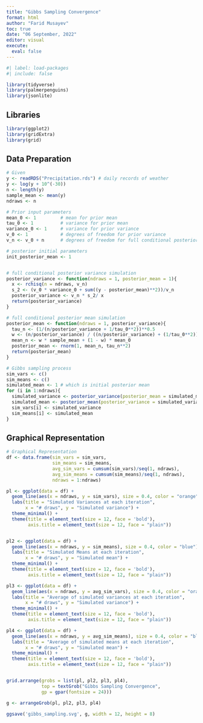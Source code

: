 ```yaml
---
title: "Gibbs Sampling Convergence"
format: html
author: "Farid Musayev"
toc: true
date: "06 September, 2022"
editor: visual
execute:
  eval: false
---
```


<style> body {text-align: justify} </style> <!-- Justify text. -->


```r
#| label: load-packages
#| include: false

library(tidyverse)
library(palmerpenguins)
library(jsonlite)
```

## Libraries

```r

library(ggplot2)
library(gridExtra)
library(grid)

```

## Data Preparation

```r
# Given
y <- readRDS("Precipitation.rds") # daily records of weather
y <- log(y + 10^(-30))
n <- length(y)
sample_mean <- mean(y)
ndraws <- n

# Prior input parameters
mean_0 <- 1         # mean for prior mean
tau_0 <- 1          # variance for prior mean
variance_0 <- 1     # variance for prior variance
v_0 <- 1            # degrees of freedom for prior variance
v_n <- v_0 + n      # degrees of freedom for full conditional posterior variance

# posterior initial parameters
init_posterior_mean <- 1


# full conditional posterior variance simulation
posterior_variance <- function(ndraws = 1, posterior_mean = 1){
  x <- rchisq(n = ndraws, v_n)
  s_2 <- (v_0 * variance_0 + sum((y - posterior_mean)**2))/v_n
  posterior_variance <- v_n * s_2/ x
  return(posterior_variance)
}

# full conditional posterior mean simulation
posterior_mean <- function(ndraws = 1, posterior_variance){
  tau_n <- (1/(n/posterior_variance + 1/tau_0**2))**0.5
  w <- (n/posterior_variance) / ((n/posterior_variance) + (1/tau_0**2))
  mean_n <- w * sample_mean + (1 - w) * mean_0
  posterior_mean <- rnorm(1, mean_n, tau_n**2)
  return(posterior_mean)
}

# Gibbs sampling process
sim_vars <- c()
sim_means <- c()
simulated_mean <- 1 # which is initial posterior mean
for (i in 1:ndraws){
  simulated_variance <- posterior_variance(posterior_mean = simulated_mean)
  simulated_mean <- posterior_mean(posterior_variance = simulated_variance)
  sim_vars[i] <- simulated_variance
  sim_means[i] <- simulated_mean
}

```

## Graphical Representation

```r
# Graphical Representation
df <- data.frame(sim_vars = sim_vars,
                 sim_means = sim_means,
                 avg_sim_vars = cumsum(sim_vars)/seq(1, ndraws),
                 avg_sim_means = cumsum(sim_means)/seq(1, ndraws),
                 ndraws = 1:ndraws)

pl <- ggplot(data = df) +
  geom_line(aes(x = ndraws, y = sim_vars), size = 0.4, color = "orange") +
  labs(title = "Simulated Variances at each iteration",
       x = "# draws", y = "Simulated variance") +
  theme_minimal() +
  theme(title = element_text(size = 12, face = 'bold'),
        axis.title = element_text(size = 12, face = "plain"))


pl2 <- ggplot(data = df) +
  geom_line(aes(x = ndraws, y = sim_means), size = 0.4, color = "blue") +
  labs(title = "Simulated Means at each iteration",
       x = "# draws", y = "Simulated mean") +
  theme_minimal() +
  theme(title = element_text(size = 12, face = 'bold'),
        axis.title = element_text(size = 12, face = "plain"))

pl3 <- ggplot(data = df) +
  geom_line(aes(x = ndraws, y = avg_sim_vars), size = 0.4, color = "orange") +
  labs(title = "Average of simulated variances at each iteration",
       x = "# draws", y = "Simulated variance") +
  theme_minimal() +
  theme(title = element_text(size = 12, face = 'bold'),
        axis.title = element_text(size = 12, face = "plain"))

pl4 <- ggplot(data = df) +
  geom_line(aes(x = ndraws, y = avg_sim_means), size = 0.4, color = "blue") +
  labs(title = "Average of simulated means at each iteration",
       x = "# draws", y = "Simulated mean") +
  theme_minimal() +
  theme(title = element_text(size = 12, face = 'bold'),
        axis.title = element_text(size = 12, face = "plain"))


grid.arrange(grobs = list(pl, pl2, pl3, pl4),
             top = textGrob("Gibbs Sampling Convergence",
             gp = gpar(fontsize = 24)))

g <- arrangeGrob(pl, pl2, pl3, pl4)

ggsave('gibbs_sampling.svg', g, width = 12, height = 8)
```
